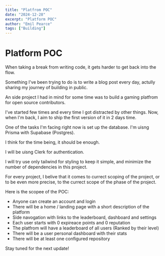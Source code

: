 ```yaml
---
title: "Platfrom POC"
date: "2024-12-28"
excerpt: "Platform POC"
author: "Emil Pearce"
tags: ["Building"]
---
```


# Platform POC
When taking a break from writing code, it gets harder to get back into the flow.

Something I've been trying to do is to write a blog post every day, actully sharing my journey of building in public.

An side project I had in mind for some time was to build a gaming platfrom for open source contributors.

I've started few times and every time I got distracted by other things. Now, when I'm back, I aim to ship the first version of it in 2 days time.

One of the tasks I'm facing right now is set up the database. I'm uisng Prisma with Supabase (Postgres).

I think for the time being, it should be enough.

I will be uisng Clerk for authentication.

I will try use only tailwind for styling to keep it simple, and minimize the number of dependencies in this project.

For every project, I belive that it comes to currect scoping of the project, or to be even more precise, to the currect scope of the phase of the project.

Here is the scopee of the POC:

- Anyone can create an account and login
- There will be a home / landing page with a short description of the platform
- Side navogation with links to the leaderboard, dashboard and settings
- Each user starts with 0 expireace points and 0 reputation
- The platfrom will have a leaderboard of all users (Ranked by their level)
- There will be a user personal dashboard with their stats
- There will be at least one configured repository

Stay tuned for the next update!

